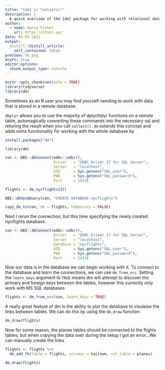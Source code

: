 ```yaml
---
title: "{dm} is fantastic!"
description: |
  A quick overview of the {dm} package for working with relational data      models in R
author:
  - name: Harry Fisher
    url: https://hfshr.xyz
date: 05-03-2021
output:
  distill::distill_article:
    self_contained: false
preview: dm.png
draft: true
editor_options: 
  chunk_output_type: console
---
```


```r
knitr::opts_chunk$set(echo = TRUE)
library(tidyverse)
library(dm)
```

Sometimes as an R user you may find yourself needing to work with data that is stored in a remote database. 

`dbplyr` allows you to use the majority of dplyr/tidyr functions on a remote table, automagically converting these commands into the necessary sql and returing the result when you call `collect()`. `dm` extends this concept and adds extra functionality for working with the whole database by  




```r
install.packages("dm")

library(dm)

con <- DBI::dbConnect(odbc::odbc(),
                      Driver   = "ODBC Driver 17 for SQL Server",
                      Server   = "localhost",
                      UID      = Sys.getenv("SQL_user"),
                      PWD      = Sys.getenv("SQL_password"),
                      Port     = 1433)

flights <- dm_nycflights13()

DBI::dbSendQuery(con, "CREATE DATABASE nycflights")

copy_dm_to(con, dm = flights, temporary = FALSE)
```

Next I rerun the connection, but this time specifying the newly created nycflights database.

```r
con <- DBI::dbConnect(odbc::odbc(),
                      Driver   = "ODBC Driver 17 for SQL Server",
                      Server   = "localhost",
                      Database = "nycflights",
                      UID      = Sys.getenv("SQL_user"),
                      PWD      = Sys.getenv("SQL_password"),
                      Port     = 1433)
```

Now our data is in the database we can begin working with it. To connect to the database and learn the connections, we can use `dm_from_src`. Setting the `learn_keys` argument to `TRUE` means dm will attempt to discover the primary and foreign keys between the tables, however this currently only work with MS SQL databases

```r
flights <- dm_from_src(con, learn_keys = TRUE)
```


A really great feature of dm is the ability to plot the database to visulaise the links between tables. We can do this by using the `dm_draw` function

```r
dm_draw(flights)
```

Now for some reason, the planes tables should be connected to the flights tables, but when copying the data over during the setup I got an error...We can manually create the links  

```r
flights <- flights %>% 
  dm_add_fk(table = flights, columns = tailnum, ref_table = planes)
```

```r
dm_draw(flights)
```

